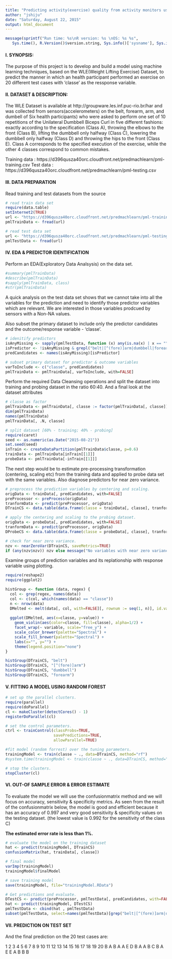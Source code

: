 ```yaml
---
title: "Predicting activity(exercise) quality from activity monitors using machine learning algorithm"
author: "jshiju"
date: "Saturday, August 22, 2015"
output: html_document
---
```


```r
message(sprintf("Run time: %s\nR version: %s \nOS: %s %s", 
   Sys.time(), R.Version()$version.string, Sys.info()['sysname'], Sys.info()['release']))
```

#### I. SYNOPSIS:

The purpose of this project is to develop and build a model using machine learning techniques, based on the WLE(Weight Lifting Exercise) Dataset, to predict the manner in which an health participant performed an exercise on 20 different test cases with 'classe' as the ressponse variable.

#### II. DATASET & DESCRIPTION:

The WLE Dataset is available at http://groupware.les.inf.puc-rio.br/har and was collected from sensors(accelerometers) on the belt, forearm, arm, and dumbell of Six health participants) who were asked to perform one set of 10 repetitions of the Unilateral Dumbbell Biceps Curl in five different fashions: exactly according to the specification (Class A), throwing the elbows to the front (Class B), lifting the dumbbell only halfway (Class C), lowering the dumbbell only halfway (Class D) and throwing the hips to the front (Class E). Class A corresponds to the specified execution of the exercise, while the other 4 classes correspond to common mistakes.

Training data :  https://d396qusza40orc.cloudfront.net/predmachlearn/pml-training.csv
Test data :  https://d396qusza40orc.cloudfront.net/predmachlearn/pml-testing.csv

#### III. DATA PREPARATION

Read training and test datasets from the source
```r
# read train data set
require(data.table)
setInternet2(TRUE)
url <- "https://d396qusza40orc.cloudfront.net/predmachlearn/pml-training.csv"
pmlTrainData <- fread(url)

# read test data set
url <- "https://d396qusza40orc.cloudfront.net/predmachlearn/pml-testing.csv"
pmlTestData <- fread(url)
```

#### IV. EDA & PREDICTOR IDENTIFICATION

Perform an EDA(Exploratory Data Analsysis) on the data set.
```r
#summary(pmlTrainData)
#describe(pmlTrainData)
#sapply(pmlTrainData, class)
#str(pmlTrainData)
```
A quick analysis on the test data set shows that we cannot take into all the variables for the prediction and need to identify those predictor variables which are relevant. We are interested in those variables prodcued by sensors with a Non-NA values. 

Also subset the primary dataset to include only the predictor candidates and the outcome/response variable - 'classe'.
```r
# idenitify predictors
isAnyMissing <- sapply(pmlTestData, function (x) any(is.na(x) | x == ""))
isPredictor <- !isAnyMissing & grepl("belt|[^(fore)]arm|dumbbell|forearm", names(isAnyMissing))
predCandidates <- names(isAnyMissing)[isPredictor]

# subset primary dataset for predictor & outcome variables
varToInclude <- c("classe", predCandidates)
pmlTrainData <- pmlTrainData[, varToInclude, with=FALSE]
```

Perform the required Data Cleansing operations and split the dataset into training and probing dataset in the ratio 60:40.
And a final look at the dataset attributes
```r
# classe as factor
pmlTrainData <- pmlTrainData[, classe := factor(pmlTrainData[, classe])]
dim(pmlTrainData)
names(pmlTrainData)
pmlTrainData[, .N, classe]
```

```r
# split dataset [60% - training; 40% - probing]
require(caret)
seed <- as.numeric(as.Date("2015-08-21"))
set.seed(seed)
inTrain <- createDataPartition(pmlTrainData$classe, p=0.6)
trainData <- pmlTrainData[inTrain[[1]]]
probeData <- pmlTrainData[-inTrain[[1]]]
```

The next step would be to estimate pre-processing transformation (centering, scaling etc) from the training data and applied to probe data set with the same variables. Also diagnose predictors for near zero variance. 

```r
# preprocess the prediction variables by centering and scaling.
origData <- trainData[, predCandidates, with=FALSE]
preProcessor <- preProcess(origData)
tranformData <- predict(preProcessor, origData)
DTrainCS <- data.table(data.frame(classe = trainData[, classe], tranformData))

# apply the centering and scaling to the probing dataset.
origData <- probeData[, predCandidates, with=FALSE]
tranformData <- predict(preProcessor, origData)
DProbeCS <- data.table(data.frame(classe = probeData[, classe], tranformData))

# check for near zero variance.
nzv <- nearZeroVar(DTrainCS, saveMetrics=TRUE)
if (any(nzv$nzv)) nzv else message("No variables with near zero variance")
```

Examine groups of prediction variables and its replationship with response variable using plotting.

```r
require(reshape2)
require(ggplot2)

histGroup <- function (data, regex) {
  col <- grep(regex, names(data))
  col <- c(col, which(names(data) == "classe"))
  n <- nrow(data)
  DMelted <- melt(data[, col, with=FALSE][, rownum := seq(1, n)], id.vars=c("rownum", "classe"))
  
  ggplot(DMelted, aes(x=classe, y=value)) +
    geom_violin(aes(color=classe, fill=classe), alpha=1/2) +
    facet_wrap(~ variable, scale="free_y") +
    scale_color_brewer(palette="Spectral") +
    scale_fill_brewer(palette="Spectral") +
    labs(x="", y="") +
    theme(legend.position="none")
}

histGroup(DTrainCS, "belt")
histGroup(DTrainCS, "[^(fore)]arm")
histGroup(DTrainCS, "dumbbell")
histGroup(DTrainCS, "forearm")
```

#### V. FITTING A MODEL USING RANDOM FOREST

```r
# set up the parallel clusters.
require(parallel)
require(doParallel)
cl <- makeCluster(detectCores() - 1)
registerDoParallel(cl)

# set the control parameters.
ctrl <- trainControl(classProbs=TRUE,
                     savePredictions=TRUE,
                     allowParallel=TRUE)

#fit model (random forrest) over the tuning parameters.
trainingModel <- train(classe ~ ., data=DTrainCS, method="rf")
#system.time(trainingModel <- train(classe ~ ., data=DTrainCS, method="rf"))

# stop the clusters.
stopCluster(cl)
```

#### VI. OUT-OF SAMPLE ERROR & ERROR ESTIMATE

To evaluate the model we will use the confusionmatrix method and we will focus on accuracy, sensitivity & specificity metrics.  As seen from the result of the confusionmatrix below, the model is good and efficient because it has an accuracy of 0.997 and very good sensitivity & specificity values on the testing dataset. (the lowest value is 0.992 for the sensitivity of the class C)

**The estimated error rate is less than 1%.**

```r
# evaluate the model on the training dataset
hat <- predict(trainingModel, DTrainCS)
confusionMatrix(hat, trainData[, classe])

# final model
varImp(trainingModel)
trainingModel$finalModel
```


```r
# save training model
save(trainingModel, file="trainingModel.RData")

# Get predictions and evaluate.
DTestCS <- predict(preProcessor, pmlTestData[, predCandidates, with=FALSE])
hat <- predict(trainingModel, DTestCS)
pmlTestData <- cbind(hat , pmlTestData)
subset(pmlTestData, select=names(pmlTestData)[grep("belt|[^(fore)]arm|dumbbell|forearm", names(pmlTestData), invert=TRUE)])
```

#### VII. PREDICTION ON TEST SET
And the final prediction on the 20 test cases are: 

1 2 3 4 5 6 7 8 9 10 11 12 13 14 15 16 17 18 19 20
B A B A A E D B A  A  B  C  B  A  E  E  A  B  B  B
